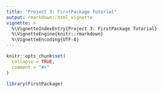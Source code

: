 ```yaml
---
title: "Project 3: FirstPackage Tutorial"
output: rmarkdown::html_vignette
vignette: >
  %\VignetteIndexEntry{Project 3: FirstPackage Tutorial}
  %\VignetteEngine{knitr::rmarkdown}
  %\VignetteEncoding{UTF-8}
---
```


```r
knitr::opts_chunk$set(
  collapse = TRUE,
  comment = "#>"
)
```

```r
library(FirstPackage)
```

